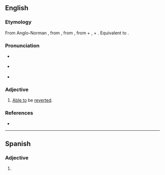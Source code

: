 ==English==

===Etymology===
From Anglo-Norman {{der|en|fr|revertible}}, from {{der|en|LL.|revertibilis}}, from {{der|en|la|revertere}}, from {{m|la|re-||[[re-]]: [[again]], [[back]]}} + {{m|la|vertere||to [[turn]]}}, + {{m|la|-ibilis||[[-ible]]: [[able to]]}}. Equivalent to {{suffix|en|revert|ible}}.

===Pronunciation===
* {{a|UK}} {{IPA|/ɹᵻˈvəːtᵻbl/|lang=en}}
* {{a|US}} {{IPA|/ɹəˈvəɹdəbəl/|/ɹiˈvəɹdəbəl/|/ɹəˈvəɹdəbl/|/ɹiˈvəɹdəbl/|lang=en}}
* {{Rhymes|ɜː(r)təbəl|ɜː(r)tɪbəl|lang=en}}

===Adjective===
{{en-adj|-}}

# [[able to|Able to]] be [[revert]]ed.

===References===
* {{R:OED Online|entry=revertible|part of speech=adj|code=164819|date=2010}}

----

==Spanish==

===Adjective===
{{es-adj}}

# {{l|en|revertible}}